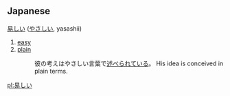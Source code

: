 ==Japanese==
[[易]]しい ([[やさしい]], yasashii) 

# [[easy]]
# [[plain]]
#: 彼の考えはやさしい言葉で[[述べる|述べ]]られている。 His idea is conceived in plain terms.

[[pl:易しい]]